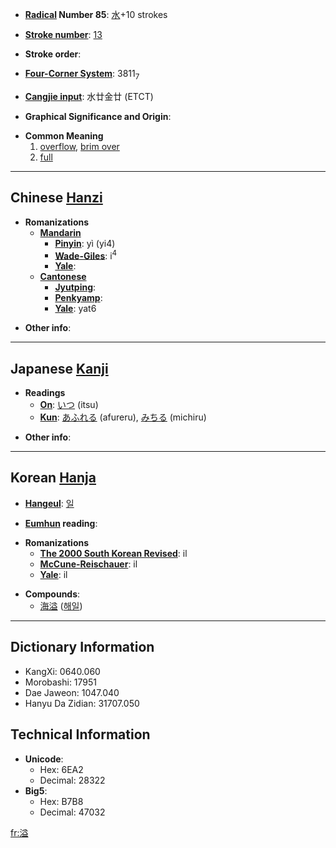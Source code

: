 * '''[[Wiktionary:Chinese radical index| Radical]] Number 85''': [[Wiktionary:Chinese radical index 水|水]]+10 strokes

* '''[[Wiktionary:Chinese total strokes index|Stroke number]]''': [[Wiktionary:Chinese total strokes index 13|13]]

* '''Stroke order''': 

* '''[[Wiktionary:Chinese four corner index|Four-Corner System]]''': 3811<sub>7</sub>

* '''[[Wiktionary:Chinese Cangjie index|Cangjie input]]''': 水廿金廿 (ETCT)

* '''Graphical Significance and Origin''': 

* '''Common Meaning'''
*#[[overflow]], [[brim over]]
*# [[full]]

----

== Chinese [[Hanzi]] ==

* '''Romanizations'''
** '''[[Mandarin]]'''
*** '''[[Pinyin]]''': yì (yi4)
*** '''[[Wade-Giles]]''': i<sup>4</sup>
*** '''[[Yale]]''': 
** '''[[Cantonese]]'''
*** '''[[Jyutping]]''':
*** '''[[Penkyamp]]''': 
*** '''[[Yale]]''': yat6

* '''Other info''': 

----

== Japanese [[Kanji]] ==

* '''Readings'''
** '''[[On]]''': [[いつ]] (itsu)
** '''[[Kun]]''': [[あふれる]] (afureru), [[みちる]] (michiru)

* '''Other info''':  

----

== Korean [[Hanja]] ==

* '''[[Hangeul]]''': [[일]]

* '''[[Eumhun]] reading''': 

* '''Romanizations'''
** '''[[The 2000 South Korean Revised Romanization|The 2000 South Korean Revised]]''': il
** '''[[McCune-Reischauer]]''': il
** '''[[Yale]]''': il

* '''Compounds''':
**[[海溢]] ([[해일]])

----

== Dictionary Information ==

* KangXi: 0640.060
* Morobashi: 17951
* Dae Jaweon: 1047.040
* Hanyu Da Zidian: 31707.050

== Technical Information ==

* '''Unicode''':
** Hex: 6EA2
** Decimal: 28322
* '''Big5''':
** Hex: B7B8
** Decimal: 47032

[[fr:溢]]